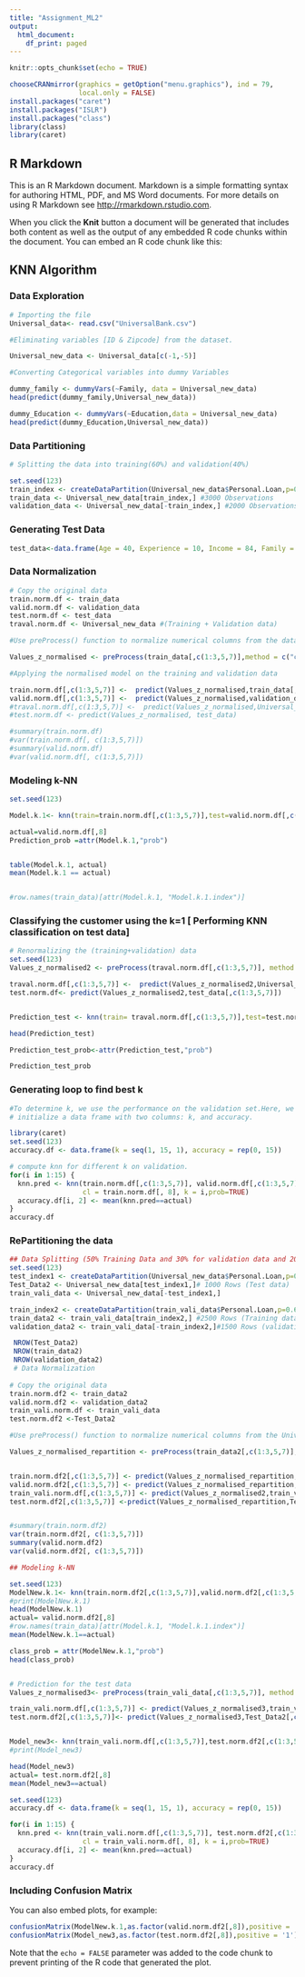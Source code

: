 ```yaml
---
title: "Assignment_ML2"
output:
  html_document:
    df_print: paged
---
```


```r
knitr::opts_chunk$set(echo = TRUE)
```
```r
chooseCRANmirror(graphics = getOption("menu.graphics"), ind = 79,
                 local.only = FALSE)
install.packages("caret")
install.packages("ISLR")
install.packages("class")
library(class)
library(caret)
```

## R Markdown

This is an R Markdown document. Markdown is a simple formatting syntax for authoring HTML, PDF, and MS Word documents. For more details on using R Markdown see <http://rmarkdown.rstudio.com>.

When you click the **Knit** button a document will be generated that includes both content as well as the output of any embedded R code chunks within the document. You can embed an R code chunk like this:

## KNN Algorithm {.tabset}
### Data Exploration
```r
# Importing the file
Universal_data<- read.csv("UniversalBank.csv")

#Eliminating variables [ID & Zipcode] from the dataset.

Universal_new_data <- Universal_data[c(-1,-5)]

#Converting Categorical variables into dummy Variables

dummy_family <- dummyVars(~Family, data = Universal_new_data)
head(predict(dummy_family,Universal_new_data))

dummy_Education <- dummyVars(~Education,data = Universal_new_data)
head(predict(dummy_Education,Universal_new_data))


```

### Data Partitioning

```r
# Splitting the data into training(60%) and validation(40%)

set.seed(123)
train_index <- createDataPartition(Universal_new_data$Personal.Loan,p=0.6,list = FALSE)
train_data <- Universal_new_data[train_index,] #3000 Observations
validation_data <- Universal_new_data[-train_index,] #2000 Observations

```
### Generating Test Data

```r
test_data<-data.frame(Age = 40, Experience = 10, Income = 84, Family = 2, CCAvg = 2, Education = 2, Mortgage = 0, Securities.Account = 0, CD.Account = 0, Online = 1, CreditCard = 1) 
```
### Data Normalization
```r
# Copy the original data
train.norm.df <- train_data
valid.norm.df <- validation_data
test.norm.df <- test_data
traval.norm.df <- Universal_new_data #(Training + Validation data)

#Use preProcess() function to normalize numerical columns from the dataset

Values_z_normalised <- preProcess(train_data[,c(1:3,5,7)],method = c("center","scale"))

#Applying the normalised model on the training and validation data

train.norm.df[,c(1:3,5,7)] <-  predict(Values_z_normalised,train_data[,c(1:3,5,7)]) 
valid.norm.df[,c(1:3,5,7)] <-  predict(Values_z_normalised,validation_data[,c(1:3,5,7)])
#traval.norm.df[,c(1:3,5,7)] <-  predict(Values_z_normalised,Universal_new_data[,c(1:3,5,7)])
#test.norm.df <- predict(Values_z_normalised, test_data)

#summary(train.norm.df)
#var(train.norm.df[, c(1:3,5,7)])
#summary(valid.norm.df)
#var(valid.norm.df[, c(1:3,5,7)])

```
### Modeling k-NN
```r
set.seed(123)

Model.k.1<- knn(train=train.norm.df[,c(1:3,5,7)],test=valid.norm.df[,c(1:3,5,7)],cl= train.norm.df[,8],k=1,prob= TRUE)

actual=valid.norm.df[,8]
Prediction_prob =attr(Model.k.1,"prob")


table(Model.k.1, actual)
mean(Model.k.1 == actual)


#row.names(train_data)[attr(Model.k.1, "Model.k.1.index")]


```
### Classifying the customer using the k=1 [ Performing KNN classification  on test data]
```r
# Renormalizing the (training+validation) data 
set.seed(123)
Values_z_normalised2 <- preProcess(traval.norm.df[,c(1:3,5,7)], method = c("center","scale"))

traval.norm.df[,c(1:3,5,7)] <-  predict(Values_z_normalised2,Universal_new_data[,c(1:3,5,7)])
test.norm.df<- predict(Values_z_normalised2,test_data[,c(1:3,5,7)])


Prediction_test <- knn(train= traval.norm.df[,c(1:3,5,7)],test=test.norm.df,cl=traval.norm.df[,8],k=1,prob=TRUE)

head(Prediction_test) 

Prediction_test_prob<-attr(Prediction_test,"prob")

Prediction_test_prob
```
### Generating loop to find best k
```r

#To determine k, we use the performance on the validation set.Here, we will vary the value of k from 1 to 14
# initialize a data frame with two columns: k, and accuracy.

library(caret)
set.seed(123)
accuracy.df <- data.frame(k = seq(1, 15, 1), accuracy = rep(0, 15))

# compute knn for different k on validation.
for(i in 1:15) {
  knn.pred <- knn(train.norm.df[,c(1:3,5,7)], valid.norm.df[,c(1:3,5,7)], 
                  cl = train.norm.df[, 8], k = i,prob=TRUE)
  accuracy.df[i, 2] <- mean(knn.pred==actual) 
}
accuracy.df

```
### RePartitioning the data
```r
## Data Splitting (50% Training Data and 30% for validation data and 20% test data)
set.seed(123)
test_index1 <- createDataPartition(Universal_new_data$Personal.Loan,p=0.2,list = FALSE)
Test_Data2 <- Universal_new_data[test_index1,]# 1000 Rows (Test data)
train_vali_data <- Universal_new_data[-test_index1,]

train_index2 <- createDataPartition(train_vali_data$Personal.Loan,p=0.625,list = FALSE)
train_data2 <- train_vali_data[train_index2,] #2500 Rows (Training data)
validation_data2 <- train_vali_data[-train_index2,]#1500 Rows (validation data)

 NROW(Test_Data2)
 NROW(train_data2)
 NROW(validation_data2)
 # Data Normalization
 
# Copy the original data
train.norm.df2 <- train_data2
valid.norm.df2 <- validation_data2
train_vali.norm.df <- train_vali_data
test.norm.df2 <-Test_Data2

#Use preProcess() function to normalize numerical columns from the Universal_new_data dataset

Values_z_normalised_repartition <- preProcess(train_data2[,c(1:3,5,7)],method = c("center","scale"))


train.norm.df2[,c(1:3,5,7)] <- predict(Values_z_normalised_repartition,train_data2[,c(1:3,5,7)])
valid.norm.df2[,c(1:3,5,7)] <- predict(Values_z_normalised_repartition,validation_data2[,c(1:3,5,7)])
train_vali.norm.df[,c(1:3,5,7)] <- predict(Values_z_normalised2,train_vali_data[,c(1:3,5,7)])
test.norm.df2[,c(1:3,5,7)] <-predict(Values_z_normalised_repartition,Test_Data2[,c(1:3,5,7)])


#summary(train.norm.df2)
var(train.norm.df2[, c(1:3,5,7)])
summary(valid.norm.df2)
var(valid.norm.df2[, c(1:3,5,7)])

## Modeling k-NN

set.seed(123)
ModelNew.k.1<- knn(train.norm.df2[,c(1:3,5,7)],valid.norm.df2[,c(1:3,5,7)],cl= train.norm.df2[,8],k=1,prob= TRUE)
#print(ModelNew.k.1)
head(ModelNew.k.1) 
actual= valid.norm.df2[,8]
#row.names(train_data)[attr(Model.k.1, "Model.k.1.index")]
mean(ModelNew.k.1==actual)

class_prob = attr(ModelNew.k.1,"prob")
head(class_prob)


# Prediction for the test data
Values_z_normalised3<- preProcess(train_vali_data[,c(1:3,5,7)], method = c("center","scale"))

train_vali.norm.df[,c(1:3,5,7)] <- predict(Values_z_normalised3,train_vali_data[,c(1:3,5,7)])
test.norm.df2[,c(1:3,5,7)]<- predict(Values_z_normalised3,Test_Data2[,c(1:3,5,7)])


Model_new3<- knn(train_vali.norm.df[,c(1:3,5,7)],test.norm.df2[,c(1:3,5,7)],cl=train_vali.norm.df[,8],k=1)
#print(Model_new3)

head(Model_new3)
actual= test.norm.df2[,8]
mean(Model_new3==actual)

set.seed(123)
accuracy.df <- data.frame(k = seq(1, 15, 1), accuracy = rep(0, 15))

for(i in 1:15) {
  knn.pred <- knn(train_vali.norm.df[,c(1:3,5,7)], test.norm.df2[,c(1:3,5,7)], 
                  cl = train_vali.norm.df[, 8], k = i,prob=TRUE)
  accuracy.df[i, 2] <- mean(knn.pred==actual) 
}
accuracy.df
```


### Including Confusion Matrix

You can also embed plots, for example:

```r

confusionMatrix(ModelNew.k.1,as.factor(valid.norm.df2[,8]),positive = '1')
confusionMatrix(Model_new3,as.factor(test.norm.df2[,8]),positive = '1')


```

Note that the `echo = FALSE` parameter was added to the code chunk to prevent printing of the R code that generated the plot.
